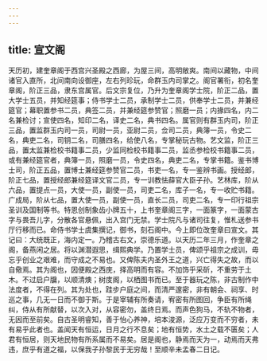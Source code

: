 ```yaml
---
---
---
```

title: 宣文阁
---




天历初，建奎章阁于西宫兴圣殿之西廊，为屋三间，高明敞爽。南间以藏物，中间诸官入直所，北间南向设御座，左右列珍玩，命群玉内司掌之。阁官署衔，初名奎章阁，阶正三品，隶东宫属官。后文宗复位，乃升为奎章阁学士院，阶正二品，置大学士五员，并知经筵事；侍书学士二员，承制学士二员，供奉学士二员，并兼经筵官；幕职置参书二员，典签二员，并兼经筵参赞官；照磨一员；内掾四名，内二名兼检讨；宣使四名，知印二名，译史二名，典书四名。属官则有群玉内司，阶正三品，置监群玉内司一员，司尉一员，亚尉二员，佥司二员，典簿一员，令史二名，典吏二名，司钥二名，司膳四名，给使八名，专掌秘玩古物。艺文监，阶正三品，置太监兼检校书籍事二员，少监同检校书籍事二员，监丞参检校书籍事二员，或有兼经筵官者，典簿一员，照磨一员，令史四名，典吏二名，专掌书籍。鉴书博士司，阶正五品，置博士兼经筵参赞官二员，书吏一名，专一鉴辨书画。授经郎，阶正七品，置授经郎兼经筵译文官二员，专一训教怯薛官大臣子孙。艺林库，阶从六品，置提点一员，大使一员，副使一员，司吏二名，库子一名，专一收贮书籍。广成局，阶从七品，置大使一员，副使一员，直长二员，司吏二名，专一印行祖宗圣训及国制等书。特恩创制象齿小牌五十，上书奎章阁三字，一面篆字，一面蒙古字与畏吾儿字，分散各官悬佩，出入宫门无禁。学士院凡与诸司往复，惟札送参书厅行移而已。命侍书学士虞集撰记，御书，刻石阁中。今上即位改奎章曰宣文。其记曰：大统既正，海内定一。乃稽古右文，崇德乐道。以天历二年三月，作奎章之阁，备燕闲之居。将以渊潜遐思，缉熙典学。乃置学士员，俾颂乎祖宗之成训，毋忘乎创业之艰难，而守成之不易也。又俾陈夫内圣外王之道，兴亡得失之故，而以自儆焉。其为阁也，因便殿之西庑，择高明而有容。不加饰乎采斫，不重劳于土木。不过启户牖，以顺清燠；树庋阁，以栖图书而已。至于器玩之陈，非古制作中法度者，不得在列。其为处也，跬步户庭之间，而清严邃密，非有朝会、祠享、时巡之事，几无一日而不御于斯。于是宰辅有所奏请，宥密有所图回，争臣有所绳纠，侍从有所献替，以次入对，从容密勿，盖终日焉。而声色狗马，不轨不物者，无因而至前矣。自古圣明睿知，善于怡心养神，培本浚源，泛应万变而不穷者，未有易乎此者也。盖闻天有恒运，日月之行不息矣；地有恒势，水土之载不匮矣；人君有恒居，则天地民物有所系属而不易矣。居是阁也，静焉而天为一，动焉而天弗违，庶乎有道之福，以保我子孙黎民于无穷哉！至顺辛未孟春二日记。